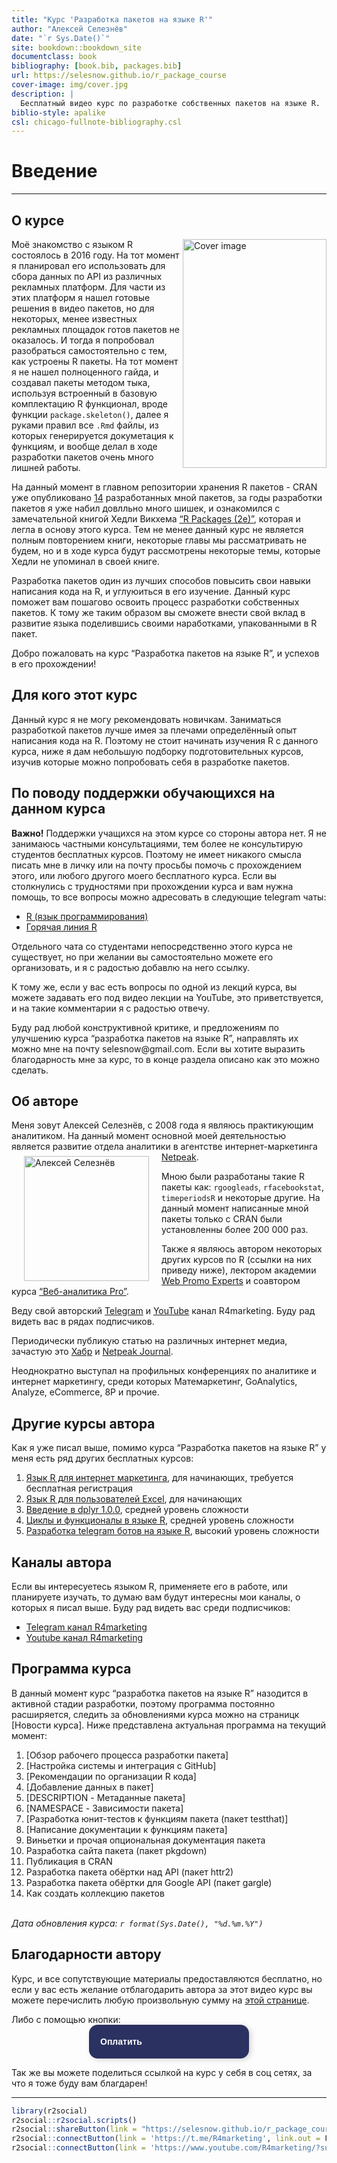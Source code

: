 ```yaml
--- 
title: "Курс 'Разработка пакетов на языке R'"
author: "Алексей Селезнёв"
date: "`r Sys.Date()`"
site: bookdown::bookdown_site
documentclass: book
bibliography: [book.bib, packages.bib]
url: https://selesnow.github.io/r_package_course
cover-image: img/cover.jpg
description: |
  Бесплатный видео курс по разработке собственных пакетов на языке R.
biblio-style: apalike
csl: chicago-fullnote-bibliography.csl
---
```


# Введение {-}

------

## О курсе {-}
<a href="https://selesnow.github.io"><img src="img/cover.png" align="right" alt="Cover image" class="cover" width="230" height="366" /></a>Моё знакомство с языком R состоялось в 2016 году. На тот момент я планировал его использовать для сбора данных по API из различных рекламных платформ. Для части из этих платформ я нашел готовые решения в видео пакетов, но для некоторых, менее известных рекламных площадок готов пакетов не оказалось. И тогда я попробовал разобраться самостоятельно с тем, как устроены R пакеты. На тот момент я не нашел полноценного гайда, и создавал пакеты методом тыка, используя встроенный в базовую комплектацию R функционал, вроде функции  `package.skeleton()`, далее я руками правил все `.Rmd` файлы, из которых генерируется докуметация к функциям, и вообще делал в ходе разработки пакетов очень много лишней работы.

На данный момент в главном репозитории хранения R пакетов - CRAN уже опубликовано [14](https://cran.r-project.org/web/checks/check_results_selesnow_at_gmail.com.html) разработанных мной пакетов, за годы разработки пакетов я уже набил довлльно много шишек, и ознакомился с замечательной книгой Хедли Викхема ["R Packages (2e)"](https://r-pkgs.org/), которая и легла в основу этого курса. Тем не менее данный курс не является полным повторением книги, некоторые главы мы рассматривать не будем, но и в ходе курса будут рассмотрены некоторые темы, которые Хедли не упоминал в своей книге.

Разработка пакетов один из лучших способов повысить свои навыки написания кода на R, и углуюиться в его изучение. Данный курс поможет вам пошагово освоить процесс разработки собственных пакетов. К тому же таким образом вы сможете внести свой вклад в развитие языка поделившись своими наработками, упакованными в R пакет.

Добро пожаловать на курс "Разработка пакетов на языке R", и успехов в его прохождении!

## Для кого этот курс {-}
Данный курс я не могу рекомендовать новичкам. Заниматься разработкой пакетов лучше имея за плечами определённый опыт написания кода на R. Поэтому не стоит начинать изучения R с данного курса, ниже я дам небольшую подборку подготовительных курсов, изучив которые можно попробовать себя в разработке пакетов.

## По поводу поддержки обучающихся на данном курса {-}
**Важно!** Поддержки учащихся на этом курсе со стороны автора нет. Я не занимаюсь частными консультациями, тем более не консультирую студентов бесплатных курсов. Поэтому не имеет никакого смысла писать мне в личку или на почту просьбы помочь с прохождением этого, или любого другого моего бесплатного курса. Если вы столкнулись с трудностями при прохождении курса и вам нужна помощь, то все вопросы можно адресовать в следующие telegram чаты:

* [R (язык программирования)](https://t.me/rlang_ru)
* [Горячая линия R](https://t.me/hotlineR_EU)

Отдельного чата со студентами непосредственно этого курса не существует, но при желании вы самостоятельно можете его организовать, и я с радостью добавлю на него ссылку.

К тому же, если у вас есть вопросы по одной из лекций курса, вы можете задавать его под видео лекции на YouTube, это приветствуется, и на такие комментарии я с радостью отвечу.

Буду рад любой конструктивной критике, и предложениям по улучшению курса "разработка пакетов на языке R", направлять их можно мне на почту selesnow@gmail.com. Если вы хотите выразить благодарность мне за курс, то в конце раздела описано как это можно сделать.

## Об авторе {-}
Меня зовут Алексей Селезнёв, с 2008 года я являюсь практикующим аналитиком. На данный момент основной моей деятельностью является развитие отдела аналитики в агентстве интернет-маркетинга [Netpeak](https://https://netpeak.group/).
<a href="https://selesnow.github.io"><img src="img/author.png" width="200" height="200" align="left" alt="Алексей Селезнёв" hspace="20" vspace="7" /></a>

Мною были разработаны такие R пакеты как: `rgoogleads`, `rfacebookstat`, `timeperiodsR` и некоторые другие. На данный момент написанные мной пакеты только с CRAN были установленны более 200 000 раз.

Также я являюсь автором некоторых других курсов по R (ссылки на них приведу ниже), лектором академии [Web Promo Experts](https://webpromoexperts.net/) и соавтором курса ["Веб-аналитика Pro"](https://webpromoexperts.net/courses/analytics-pro/).

Веду свой авторский [Telegram](https://t.me/R4marketing) и [YouTube](https://www.youtube.com/R4marketing/?sub_confirmation=1) канал R4marketing. Буду рад видеть вас в рядах подписчиков.

Периодически публикую статью на различных интернет медиа, зачастую это [Хабр](https://habr.com/ru/users/selesnow/) и [Netpeak Journal](https://netpeak.net/ru/blog/user/publication/826/).

Неоднократно выступал на профильных конференциях по аналитике и интернет маркетингу, среди которых Матемаркетинг, GoAnalytics, Analyze, eCommerce, 8P и прочие.

## Другие курсы автора {-}
Как я уже писал выше, помимо курса "Разработка пакетов на языке R" у меня есть ряд других бесплатных курсов:

1. [Язык R для интернет маркетинга](https://r-for-marketing.netpeak.net/auth/sign/in), для начинающих, требуется бесплатная регистрация
2. [Язык R для пользователей Excel](https://selesnow.github.io/r4excel_users/), для начинающих
3. [Введение в dplyr 1.0.0](https://selesnow.github.io/dplyr_1_0_0_course), средней уровень сложности
4. [Циклы и функционалы в языке R](https://selesnow.github.io/iterations_in_r/), средней уровень сложности
5. [Разработка telegram ботов на языке R](https://selesnow.github.io/build_telegram_bot_using_r/), высокий уровень сложности

## Каналы автора {-}
Если вы интересуетесь языком R, применяете его в работе, или планируете изучать, то думаю вам будут интересны мои каналы, о которых я писал выше. Буду рад видеть вас среди подписчиков:

* [Telegram канал R4marketing](https://t.me/R4marketing)
* [Youtube канал R4marketing](https://www.youtube.com/R4marketing/?sub_confirmation=1)

## Программа курса {-}
В данный момент курс "разработка пакетов на языке R" назодится в активной стадии разработки, поэтому программа постоянно расширяется, следить за обновлениями курса можно на страницк [Новости курса]. Ниже представлена актуальная программа на текущий момент:

1. [Обзор рабочего процесса разработки пакета]
2. [Настройка системы и интеграция с GitHub]
3. [Рекомендации по организации R кода]
4. [Добавление данных в пакет]
5. [DESCRIPTION - Метаданные пакета]
6. [NAMESPACE - Зависимости пакета]
7. [Разработка юнит-тестов к функциям пакета (пакет testthat)]
8. [Написание документации к функциям пакета]
9. Виньетки и прочая опциональная документация пакета
10. Разработка сайта пакета (пакет pkgdown)
11. Публикация в CRAN
12. Разработка пакета обёртки над API (пакет httr2)
13. Разработка пакета обёртки для Google API (пакет gargle)
14. Как создать коллекцию пакетов

<Br>
_Дата обновления курса: `r format(Sys.Date(), "%d.%m.%Y")`_

## Благодарности автору {-}
Курс, и все сопутствующие материалы предоставляются бесплатно, но если у вас есть желание отблагодарить автора за этот видео курс вы можете перечислить любую произвольную сумму на [этой странице](https://secure.wayforpay.com/payment/r4excel_users).

Либо с помощью кнопки:
<center>
<script type="text/javascript" id="widget-wfp-script" src="https://secure.wayforpay.com/server/pay-widget.js?ref=button"></script> <script type="text/javascript">function runWfpWdgt(url){var wayforpay=new Wayforpay();wayforpay.invoice(url);}</script> <button type="button" onclick="runWfpWdgt('https://secure.wayforpay.com/button/b9c8a14345975');" style="display:inline-block!important;background:#2B3160 url('https://s3.eu-central-1.amazonaws.com/w4p-merch/button/bg2x2.png') no-repeat center right;background-size:cover;width: 256px!important;height:54px!important;border:none!important;border-radius:14px!important;padding:18px!important;box-shadow:3px 2px 8px rgba(71,66,66,0.22)!important;text-align:left!important;box-sizing:border-box!important;" onmouseover="this.style.opacity='0.8';" onmouseout="this.style.opacity='1';"><span style="font-family:Verdana,Arial,sans-serif!important;font-weight:bold!important;font-size:14px!important;color:#ffffff!important;line-height:18px!important;vertical-align:middle!important;">Оплатить</span></button>
</center>

Так же вы можете поделиться ссылкой на курс у себя в соц сетях, за что я тоже буду вам благдарен!

------

```r
library(r2social)
r2social::r2social.scripts()
r2social::shareButton(link = "https://selesnow.github.io/r_package_course/", position = "inline", whatsapp = T, telegram = T, instagram = T)
r2social::connectButton(link = 'https://t.me/R4marketing', link.out = F, telegram = T, position = 'left')
r2social::connectButton(link = 'https://www.youtube.com/R4marketing/?sub_confirmation=1', link.out = F, youtube = T, position = 'right', display.inline = FALSE)
```
